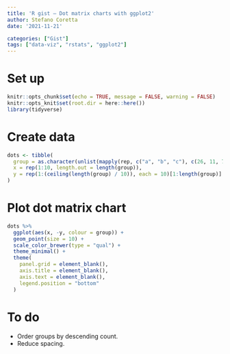 ```yaml
---
title: 'R gist — Dot matrix charts with ggplot2'
author: Stefano Coretta
date: '2021-11-21'

categories: ["Gist"]
tags: ["data-viz", "rstats", "ggplot2"]
---
```


# Set up

```r
knitr::opts_chunk$set(echo = TRUE, message = FALSE, warning = FALSE)
knitr::opts_knit$set(root.dir = here::here())
library(tidyverse)
```

# Create data

```r
dots <- tibble(
  group = as.character(unlist(mapply(rep, c("a", "b", "c"), c(26, 11, 7)))),
  x = rep(1:10, length.out = length(group)),
  y = rep(1:(ceiling(length(group) / 10)), each = 10)[1:length(group)]
)
```

# Plot dot matrix chart

```r
dots %>%
  ggplot(aes(x, -y, colour = group)) +
  geom_point(size = 10) +
  scale_color_brewer(type = "qual") +
  theme_minimal() +
  theme(
    panel.grid = element_blank(),
    axis.title = element_blank(),
    axis.text = element_blank(),
    legend.position = "bottom"
  )
```

# To do

- Order groups by descending count.
- Reduce spacing.
